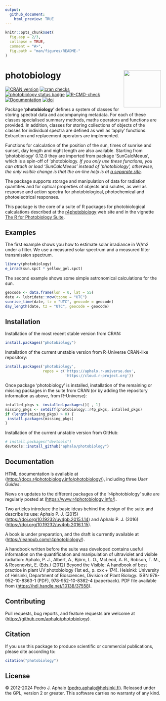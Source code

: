 ```yaml
---
output:
  github_document:
    html_preview: TRUE
---
```


```r
knitr::opts_chunk$set(
  fig.asp = 2/3,
  collapse = TRUE,
  comment = "#>",
  fig.path = "man/figures/README-"
)
```

# photobiology <img src="man/figures/logo.png" align="right" width="120"/>

<!-- badges: start -->
 [![CRAN version](https://www.r-pkg.org/badges/version-last-release/photobiology)](https://cran.r-project.org/package=photobiology) [![cran checks](https://badges.cranchecks.info/worst/photobiology.svg)](https://cran.r-project.org/web/checks/check_results_photobiology.html)
[![photobiology status badge](https://aphalo.r-universe.dev/badges/photobiology)](https://aphalo.r-universe.dev/photobiology)
[![R-CMD-check](https://github.com/aphalo/photobiology/workflows/R-CMD-check/badge.svg)](https://github.com/aphalo/photobiology/actions)
[![Documentation](https://img.shields.io/badge/documentation-photobiology-informational.svg)](https://docs.r4photobiology.info/photobiology/)
[![doi](https://img.shields.io/badge/doi-10.32614/CRAN.package.photobiology-blue.svg)](https://doi.org/10.32614/CRAN.package.photobiology)
<!-- badges: end -->
  
Package '**photobiology**' defines a system of classes for storing spectral data and accompanying metadata. For each of these classes specialised summary methods, maths operators and functions are provided. In addition, classes for storing collections of objects of the classes for individual spectra are defined as well as 'apply' functions. Extraction and replacement operators are implemented.

Functions for calculation of the position of the sun, times of sunrise and sunset, day length and night length are also available. Starting from 'photobiology' 0.12.0 they are imported from package 'SunCalcMeeus', which is a spin-off of 'photobiology. _If you only use these functions, you can attach or load 'SunCalcMeeus' instead of 'photobiology', otherwise, the only visible change is that the on-line help is at [a separate site](https://docs.r4photobiology.info/SunCalcMeeus/)._

The package supports storage and manipulation of data for radiation quantities and for optical properties of objects and solutes, as well as response and action spectra for photobiological, photochemical and photoelectrical responses.

This package is the core of a suite of R packages for photobiological calculations described at the [r4photobiology](https://www.r4photobiology.info) web site and in the vignette [The R for Photobiology Suite](https://docs.r4photobiology.info/photobiology/articles/userguide-0-r4p-introduction.html).

## Examples

The first example shows you how to estimate solar irradiance in W/m2 under a filter. We use a measured solar spectrum and a measured filter transmission spectrum.

```r
library(photobiology)
e_irrad(sun.spct * yellow_gel.spct)
```

The second example shows some simple astronomical calculations for the sun.

```r
geocode <- data.frame(lon = 0, lat = 55)
date <- lubridate::now(tzone = "UTC")
sunrise_time(date, tz = "UTC", geocode = geocode)
day_length(date, tz = "UTC", geocode = geocode)
```

## Installation

Installation of the most recent stable version from CRAN:

```r
install.packages("photobiology")
```

Installation of the current unstable version from R-Universe CRAN-like repository:

```r
install.packages('photobiology', 
                 repos = c('https://aphalo.r-universe.dev', 
                           'https://cloud.r-project.org'))
```

Once package 'photobiology' is installed, installation of the remaining or missing packages in the suite from CRAN (or by adding the repository information as above, from R-Universe):

```r
intalled_pkgs <- installed.packages()[ , 1]
missing_pkgs <- setdiff(photobiology::r4p_pkgs, intalled_pkgs)
if (length(missing_pkgs) > 0) {
 install.packages(missing_pkgs)
}
```

Installation of the current unstable version from GitHub:

```r
# install.packages("devtools")
devtools::install_github("aphalo/photobiology")
```

## Documentation

HTML documentation is available at (<https://docs.r4photobiology.info/photobiology/>), including three *User Guides*.

News on updates to the different packages of the 'r4photobiology' suite are regularly posted at (<https://www.r4photobiology.info/>).

Two articles introduce the basic ideas behind the design of the suite and describe its use: Aphalo P. J. (2015) (<https://doi.org/10.19232/uv4pb.2015.1.14>) and Aphalo P. J. (2016) (<https://doi.org/10.19232/uv4pb.2016.1.15>).

A book is under preparation, and the draft is currently available at (<https://leanpub.com/r4photobiology/>).

A handbook written before the suite was developed contains useful information on the quantification and manipulation of ultraviolet and visible radiation: Aphalo, P. J., Albert, A., Björn, L. O., McLeod, A. R., Robson, T. M., & Rosenqvist, E. (Eds.) (2012) Beyond the Visible: A handbook of best practice in plant UV photobiology (1st ed., p. xxx + 174). Helsinki: University of Helsinki, Department of Biosciences, Division of Plant Biology. ISBN 978-952-10-8363-1 (PDF), 978-952-10-8362-4 (paperback). PDF file available from (<https://hdl.handle.net/10138/37558>).

## Contributing

Pull requests, bug reports, and feature requests are welcome at (<https://github.com/aphalo/photobiology>).

## Citation

If you use this package to produce scientific or commercial publications, please cite according to:

```r
citation("photobiology")
```

## License

© 2012-2024 Pedro J. Aphalo ([pedro.aphalo\@helsinki.fi](mailto:pedro.aphalo@helsinki.fi){.email}). Released under the GPL, version 2 or greater. This software carries no warranty of any kind.
